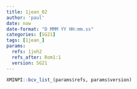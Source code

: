 ```yaml
---
title: 1jean_02
author: 'paul'
date: now
date-format: "D MMM YY HH:mm.ss"
categories: [SG21]
tags: [1jean_]
params:
  refs: 1joh2
  refs_after: Rom1:1
  version: SG21
---
```


```r
XMINPI::bcv_list_(params$refs, params$version)
```

